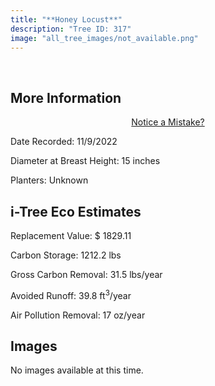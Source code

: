 ```yaml
---
title: "**Honey Locust**"
description: "Tree ID: 317"
image: "all_tree_images/not_available.png"
---
```


<br>

## **More Information**
::: column-margin
<center><a class="button" href="https://forms.gle/W6f5nwYxrM33hF4f7">Notice a Mistake?</a></center>
:::


Date Recorded:  11/9/2022

Diameter at Breast Height:  15  inches

Planters:  Unknown

## **i-Tree Eco Estimates**


 Replacement Value: $ 1829.11

 Carbon Storage:  1212.2  lbs

 Gross Carbon Removal:  31.5  lbs/year

 Avoided Runoff:  39.8  ft<sup>3</sup>/year

 Air Pollution Removal:  17  oz/year

## **Images**

No images available at this time.
